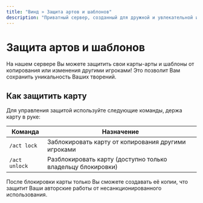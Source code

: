```yaml
---
title: "Винд » Защита артов и шаблонов"
description: "Приватный сервер, созданный для дружной и увлекательной игры."
---
```

# Защита артов и шаблонов

На нашем сервере Вы можете защитить свои карты-арты и шаблоны от копирования или изменения другими игроками! Это позволит Вам сохранить уникальность Ваших творений.

## Как защитить карту

Для управления защитой используйте следующие команды, держа карту в руке:

| Команда | Назначение |
|---------|------------|
| `/act lock` | Заблокировать карту от копирования другими игроками |
| `/act unlock` | Разблокировать карту (доступно только владельцу блокировки) |

После блокировки карты только Вы сможете создавать её копии, что защитит Ваши авторские работы от несанкционированного использования. 
